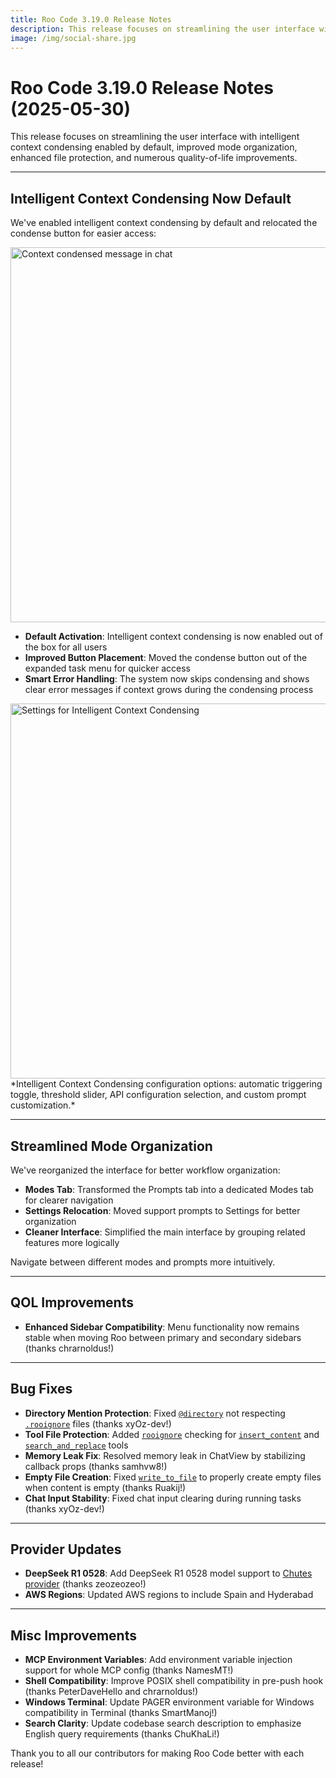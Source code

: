 ```yaml
---
title: Roo Code 3.19.0 Release Notes
description: This release focuses on streamlining the user interface with intelligent context condensing enabled by default, improved mode organization, enhanced file protection, and numerous quality-of-life improvements.
image: /img/social-share.jpg
---
```


# Roo Code 3.19.0 Release Notes (2025-05-30)

This release focuses on streamlining the user interface with intelligent context condensing enabled by default, improved mode organization, enhanced file protection, and numerous quality-of-life improvements.

---

## Intelligent Context Condensing Now Default
We've enabled intelligent context condensing by default and relocated the condense button for easier access:

<img src="/img/intelligent-context-condensing/intelligent-context-condensing-2.png" alt="Context condensed message in chat" width="600" />

- **Default Activation**: Intelligent context condensing is now enabled out of the box for all users
- **Improved Button Placement**: Moved the condense button out of the expanded task menu for quicker access
- **Smart Error Handling**: The system now skips condensing and shows clear error messages if context grows during the condensing process

<img src="/img/intelligent-context-condensing/intelligent-context-condensing.png" alt="Settings for Intelligent Context Condensing" width="600" />
*Intelligent Context Condensing configuration options: automatic triggering toggle, threshold slider, API configuration selection, and custom prompt customization.*

---

## Streamlined Mode Organization
We've reorganized the interface for better workflow organization:

- **Modes Tab**: Transformed the Prompts tab into a dedicated Modes tab for clearer navigation
- **Settings Relocation**: Moved support prompts to Settings for better organization
- **Cleaner Interface**: Simplified the main interface by grouping related features more logically

Navigate between different modes and prompts more intuitively.

---

## QOL Improvements

*   **Enhanced Sidebar Compatibility**: Menu functionality now remains stable when moving Roo between primary and secondary sidebars (thanks chrarnoldus!)

---

## Bug Fixes

*   **Directory Mention Protection**: Fixed [`@directory`](/basic-usage/context-mentions) not respecting [`.rooignore`](/features/rooignore) files (thanks xyOz-dev!)
*   **Tool File Protection**: Added [`rooignore`](/features/rooignore) checking for [`insert_content`](/advanced-usage/available-tools/insert-content) and [`search_and_replace`](/advanced-usage/available-tools/search-and-replace) tools
*   **Memory Leak Fix**: Resolved memory leak in ChatView by stabilizing callback props (thanks samhvw8!)
*   **Empty File Creation**: Fixed [`write_to_file`](/advanced-usage/available-tools/write-to-file) to properly create empty files when content is empty (thanks Ruakij!)
*   **Chat Input Stability**: Fixed chat input clearing during running tasks (thanks xyOz-dev!)

---

## Provider Updates

*   **DeepSeek R1 0528**: Add DeepSeek R1 0528 model support to [Chutes provider](/providers/chutes) (thanks zeozeozeo!)
*   **AWS Regions**: Updated AWS regions to include Spain and Hyderabad

---

## Misc Improvements

*   **MCP Environment Variables**: Add environment variable injection support for whole MCP config (thanks NamesMT!)
*   **Shell Compatibility**: Improve POSIX shell compatibility in pre-push hook (thanks PeterDaveHello and chrarnoldus!)
*   **Windows Terminal**: Update PAGER environment variable for Windows compatibility in Terminal (thanks SmartManoj!)
*   **Search Clarity**: Update codebase search description to emphasize English query requirements (thanks ChuKhaLi!)

Thank you to all our contributors for making Roo Code better with each release!